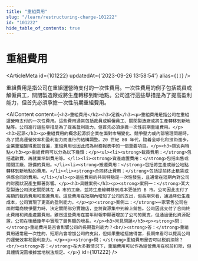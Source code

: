 ```yaml
---
title: "重組費用"
slug: "/learn/restructuring-charge-101222"
id: "101222"
hide_table_of_contents: true
---
```



# 重組費用

<ArticleMeta id={101222} updatedAt={'2023-09-26 13:58:54'} alias={`[]`} />
<div className='border-solid border-b border-t-0 my-4 border-[var(--ifm-color-gray-300)]' />

重組費用是指公司在重組運營時支付的一次性費用。一次性費用的例子包括裁員或解僱員工，關閉製造廠或將生產轉移到新地點。公司進行這些舉措是為了提高盈利能力，但首先必須承擔一次性前期重組費用。

<AIContent content={`<h2>重組費用</h2><h3>定義</h3><p>重組費用是指公司在重組運營時支付的一次性費用。這些費用通常包括裁員或解僱員工、關閉製造廠或將生產轉移到新地點等。公司進行這些舉措是為了提高盈利能力，但首先必須承擔一次性前期重組費用。</p><h3>起源</h3><p>重組費用的概念起源於企業在面對市場變化、競爭壓力或內部管理問題時，為了提高運營效率和盈利能力而進行的結構調整。20 世紀 80 年代，隨着全球化和技術進步，企業重組變得更加普遍，重組費用也因此成為財務報表中的一個重要項目。</p><h3>類別與特點</h3><p>重組費用可以分為以下幾類：</p><ul><li><strong>裁員費用：</strong>包括遣散費、再就業培訓費用等。</li><li><strong>資產處置費用：</strong>包括出售或關閉工廠、設備的費用。</li><li><strong>搬遷費用：</strong>包括將生產或辦公地點轉移到新地點的費用。</li><li><strong>合同終止費用：</strong>包括提前終止租賃或供應合同的費用。</li></ul><p>這些費用的共同特點是一次性發生，且通常在短期內對公司的財務狀況產生顯著影響。</p><h3>具體案例</h3><p><strong>案例一：</strong>某大型製造公司決定關閉其在 A 市的工廠，並將生產線轉移到成本更低的 B 市。公司因此支付了高額的裁員費用和搬遷費用。這些費用在短期內增加了公司的支出，但長期來看，通過降低生產成本，公司實現了更高的盈利能力。</p><p><strong>案例二：</strong>一家零售公司在面對電商競爭壓力時，決定關閉部分實體店，並將資源集中到線上銷售。公司因此支付了合同終止費用和資產處置費用。雖然這些費用在當年財報中顯著增加了公司的開支，但通過優化資源配置，公司在後續幾年中實現了銷售額的增長。</p><h3>常見問題</h3><p><strong>問：</strong>重組費用是否會影響公司的長期盈利能力？<br/><strong>答：</strong>重組費用通常是一次性的，短期內會增加公司的支出，但如果重組措施得當，長期來看可以提高公司的運營效率和盈利能力。</p><p><strong>問：</strong>重組費用是否可以税前扣除？<br/><strong>答：</strong>在大多數情況下，重組費用可以作為經營費用在税前扣除，但具體情況需根據當地税法規定。</p>`} id={101222} />
